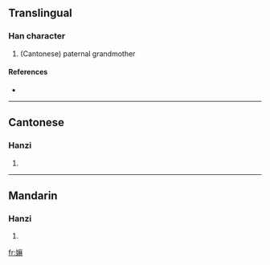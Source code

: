 ==Translingual==

===Han character===
{{Han char|rn=38|rad=女|as=11|sn=14|four=|canj=女戈木木 (VIDD)}}

# (Cantonese) paternal grandmother

====References====
* {{Han ref|kx=0270.311|hdz=80018.130|uh=5AF2|ud=23282}}

----

==Cantonese==

===Hanzi===
{{yue-hanzi|jyut=|y=ma4}}

# {{defn|Cantonese}}

----

==Mandarin==

===Hanzi===
{{cmn-hanzi|pin=|wg=}}

# {{defn|Mandarin}}

[[fr:嫲]]